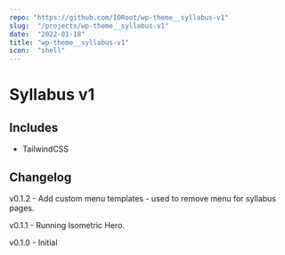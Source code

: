 ```yaml
---
repo: "https://github.com/IORoot/wp-theme__syllabus-v1"
slug:  "/projects/wp-theme__syllabus-v1"
date:  "2022-01-18"
title: "wp-theme__syllabus-v1"
icon:  "shell"
---
```



# Syllabus v1

## Includes

- TailwindCSS

## Changelog

v0.1.2 - Add custom menu templates - used to remove menu for syllabus pages.

v0.1.1 - Running Isometric Hero.

v0.1.0 - Initial